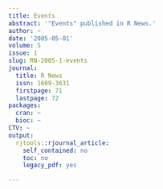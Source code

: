 ```yaml
---
title: Events
abstract: '"Events" published in R News.'
author: ~
date: '2005-05-01'
volume: 5
issue: 1
slug: RN-2005-1-events
journal:
  title: R News
  issn: 1609-3631
  firstpage: 71
  lastpage: 72
packages:
  cran: ~
  bioc: ~
CTV: ~
output:
  rjtools::rjournal_article:
    self_contained: no
    toc: no
    legacy_pdf: yes

---
```

